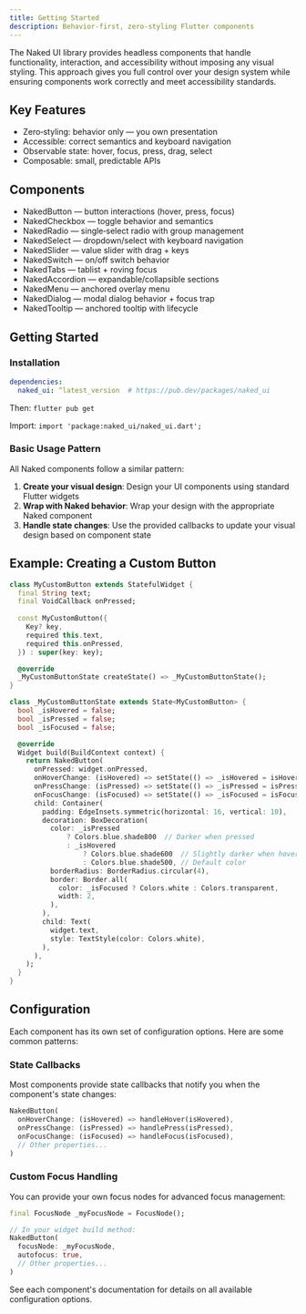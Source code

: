 ```yaml
---
title: Getting Started
description: Behavior-first, zero-styling Flutter components
---
```


The Naked UI library provides headless components that handle functionality, interaction, and accessibility without imposing any visual styling. This approach gives you full control over your design system while ensuring components work correctly and meet accessibility standards.

## Key Features

- Zero‑styling: behavior only — you own presentation
- Accessible: correct semantics and keyboard navigation
- Observable state: hover, focus, press, drag, select
- Composable: small, predictable APIs

## Components

- NakedButton — button interactions (hover, press, focus)
- NakedCheckbox — toggle behavior and semantics
- NakedRadio — single‑select radio with group management
- NakedSelect — dropdown/select with keyboard navigation
- NakedSlider — value slider with drag + keys
- NakedSwitch — on/off switch behavior
- NakedTabs — tablist + roving focus
- NakedAccordion — expandable/collapsible sections
- NakedMenu — anchored overlay menu
- NakedDialog — modal dialog behavior + focus trap
- NakedTooltip — anchored tooltip with lifecycle

## Getting Started

### Installation

```yaml
dependencies:
  naked_ui: ^latest_version  # https://pub.dev/packages/naked_ui
```

Then: `flutter pub get`

Import: `import 'package:naked_ui/naked_ui.dart';`

### Basic Usage Pattern

All Naked components follow a similar pattern:

1. **Create your visual design**: Design your UI components using standard Flutter widgets
2. **Wrap with Naked behavior**: Wrap your design with the appropriate Naked component
3. **Handle state changes**: Use the provided callbacks to update your visual design based on component state

## Example: Creating a Custom Button

```dart
class MyCustomButton extends StatefulWidget {
  final String text;
  final VoidCallback onPressed;
  
  const MyCustomButton({
    Key? key,
    required this.text,
    required this.onPressed,
  }) : super(key: key);

  @override
  _MyCustomButtonState createState() => _MyCustomButtonState();
}

class _MyCustomButtonState extends State<MyCustomButton> {
  bool _isHovered = false;
  bool _isPressed = false;
  bool _isFocused = false;

  @override
  Widget build(BuildContext context) {
    return NakedButton(
      onPressed: widget.onPressed,
      onHoverChange: (isHovered) => setState(() => _isHovered = isHovered),
      onPressChange: (isPressed) => setState(() => _isPressed = isPressed),
      onFocusChange: (isFocused) => setState(() => _isFocused = isFocused),
      child: Container(
        padding: EdgeInsets.symmetric(horizontal: 16, vertical: 10),
        decoration: BoxDecoration(
          color: _isPressed
              ? Colors.blue.shade800  // Darker when pressed
              : _isHovered
                  ? Colors.blue.shade600  // Slightly darker when hovered
                  : Colors.blue.shade500, // Default color
          borderRadius: BorderRadius.circular(4),
          border: Border.all(
            color: _isFocused ? Colors.white : Colors.transparent,
            width: 2,
          ),
        ),
        child: Text(
          widget.text,
          style: TextStyle(color: Colors.white),
        ),
      ),
    );
  }
}
```

## Configuration

Each component has its own set of configuration options. Here are some common patterns:

### State Callbacks

Most components provide state callbacks that notify you when the component's state changes:

```dart
NakedButton(
  onHoverChange: (isHovered) => handleHover(isHovered),
  onPressChange: (isPressed) => handlePress(isPressed),
  onFocusChange: (isFocused) => handleFocus(isFocused),
  // Other properties...
)
```



### Custom Focus Handling

You can provide your own focus nodes for advanced focus management:

```dart
final FocusNode _myFocusNode = FocusNode();

// In your widget build method:
NakedButton(
  focusNode: _myFocusNode,
  autofocus: true,
  // Other properties...
)
```

See each component's documentation for details on all available configuration options.
